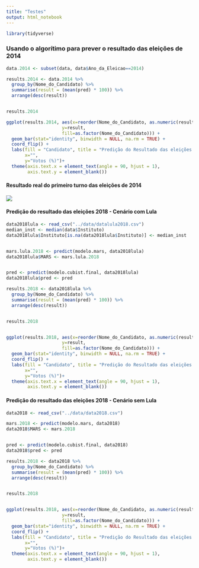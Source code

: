 ```yaml
---
title: "Testes"
output: html_notebook
---
```



```r
library(tidyverse)
```


### Usando o algorítimo para prever o resultado das eleições de 2014

```r
data.2014 <- subset(data, data$Ano_da_Eleicao==2014)

results.2014 <- data.2014 %>%
  group_by(Nome_do_Candidato) %>%
  summarise(result = (mean(pred) * 100)) %>%
  arrange(desc(result))


results.2014

ggplot(results.2014, aes(x=reorder(Nome_do_Candidato, as.numeric(result)), 
                     y=result,
                     fill=as.factor(Nome_do_Candidato))) +
  geom_bar(stat="identity", binwidth = NULL, na.rm = TRUE) +
  coord_flip() +
  labs(fill = "Candidato", title = "Predição do Resultado das eleições de 2014",
       x="",
       y="Votos (%)")+
  theme(axis.text.x = element_text(angle = 90, hjust = 1),
        axis.text.y = element_blank())

```



#### Resultado real do primeiro turno das eleições de 2014

<img src="http://s2.glbimg.com/rQWpYGNgJVx6tNCvnSyZNZdkDoG_ycqZe7c9ZpwToO-w32qHkbVzaHWz-WZG0fjl/i.glbimg.com/og/ig/infoglobo1/f/original/2015/07/02/500758-2-resultado-1-turno.gif">


#### Predição do resultado das eleições 2018 - Cenário com Lula

```r

data2018lula <- read_csv("../data/datalula2018.csv")
median_inst <- median(data$Instituto)
data2018lula$Instituto[is.na(data2018lula$Instituto)] <- median_inst


mars.lula.2018 <- predict(modelo.mars, data2018lula)
data2018lula$MARS <- mars.lula.2018


pred <- predict(modelo.cubist.final, data2018lula)
data2018lula$pred <- pred

results.2018 <- data2018lula %>%
  group_by(Nome_do_Candidato) %>%
  summarise(result = (mean(pred) * 100)) %>%
  arrange(desc(result))


results.2018


ggplot(results.2018, aes(x=reorder(Nome_do_Candidato, as.numeric(result)), 
                     y=result,
                     fill=as.factor(Nome_do_Candidato))) +
  geom_bar(stat="identity", binwidth = NULL, na.rm = TRUE) +
  coord_flip() +
  labs(fill = "Candidato", title = "Predição do Resultado das eleições de 2018 com Lula",
       x="",
       y="Votos (%)")+
  theme(axis.text.x = element_text(angle = 90, hjust = 1),
        axis.text.y = element_blank())
```
#### Predição do resultado das eleições 2018 - Cenário sem Lula

```r

data2018 <- read_csv("../data/data2018.csv")

mars.2018 <- predict(modelo.mars, data2018)
data2018$MARS <- mars.2018


pred <- predict(modelo.cubist.final, data2018)
data2018$pred <- pred

results.2018 <- data2018 %>%
  group_by(Nome_do_Candidato) %>%
  summarise(result = (mean(pred) * 100)) %>%
  arrange(desc(result))


results.2018


ggplot(results.2018, aes(x=reorder(Nome_do_Candidato, as.numeric(result)),
                     y=result,
                     fill=as.factor(Nome_do_Candidato))) +
  geom_bar(stat="identity", binwidth = NULL, na.rm = TRUE) +
  coord_flip() +
  labs(fill = "Candidato", title = "Predição do Resultado das eleições de 2018 com Lula",
       x="",
       y="Votos (%)")+
  theme(axis.text.x = element_text(angle = 90, hjust = 1),
        axis.text.y = element_blank())

```


